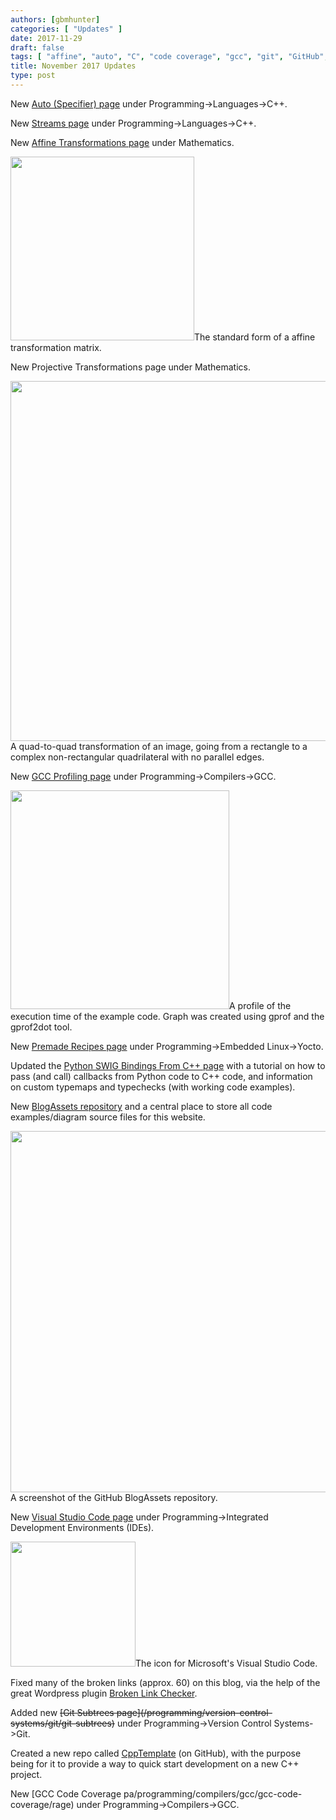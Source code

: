 ```yaml
---
authors: [gbmhunter]
categories: [ "Updates" ]
date: 2017-11-29
draft: false
tags: [ "affine", "auto", "C", "code coverage", "gcc", "git", "GitHub", "matrix", "projection", "Python", "recipes", "repo", "streams", "subtrees", "SWIG", "template", "transformations", "Visual Studio Code", "Yocto" ]
title: November 2017 Updates
type: post
---
```



New [Auto (Specifier) page](/programming/languages/c-plus-plus/auto-specifier) under Programming->Languages->C++.  

New [Streams page](/programming/languages/c-plus-plus/streams) under Programming->Languages->C++.  

New [Affine Transformations page](/mathematics/geometry/affine-transformations) under Mathematics.


<Image src={affine_transformation_matrix_latex} width="294px">The standard form of a affine transformation matrix.</Image>

New Projective Transformations page under Mathematics.


<Image src={quad_to_quad_transformation_complex_image} width="576px">A quad-to-quad transformation of an image, going from a rectangle to a complex non-rectangular quadrilateral with no parallel edges.</Image>

New [GCC Profiling page](/programming/compilers/gcc/gcc-profiling) under Programming->Compilers->GCC.


<Image src={gprof2dot_profiling_dot_graph} width="350px">A profile of the execution time of the example code. Graph was created using gprof and the gprof2dot tool.</Image>

New [Premade Recipes page](/programming/embedded-linux/yocto-project/premade-recipes) under Programming->Embedded Linux->Yocto.  

Updated the [Python SWIG Bindings From C++ page](/programming/languages/python/python-swig-bindings-from-cplusplus) with a tutorial on how to pass (and call) callbacks from Python code to C++ code, and information on custom typemaps and typechecks (with working code examples).  

New [BlogAssets repository](https://github.com/gbmhunter/BlogAssets) and a central place to store all code examples/diagram source files for this website.


<Image src={github_blog_assets_homepage_repo_screenshot} width="578px">A screenshot of the GitHub BlogAssets repository.</Image>

New [Visual Studio Code page](/programming/integrated-development-environments-ides/visual-studio-code) under Programming->Integrated Development Environments (IDEs).
	

<Image src={visual_studio_code_icon_large} width="200px">The icon for Microsoft's Visual Studio Code.</Image>

Fixed many of the broken links (approx. 60) on this blog, via the help of the great Wordpress plugin [Broken Link Checker](https://en-ca.wordpress.org/plugins/broken-link-checker/).  

Added new ~~\[Git Subtrees page\](/programming/version-control-systems/git/git-subtrees)~~ under Programming->Version Control Systems->Git.  

Created a new repo called [CppTemplate](https://github.com/gbmhunter/CppTemplate) (on GitHub), with the purpose being for it to provide a way to quick start development on a new C++ project.  

New [GCC Code Coverage pa/programming/compilers/gcc/gcc-code-coverage/rage) under Programming->Compilers->GCC.
